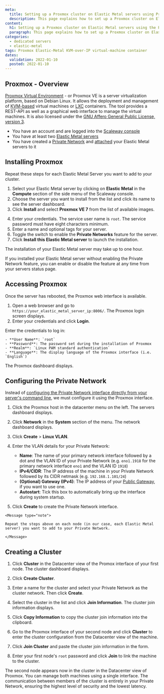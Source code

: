 ```yaml
---
meta:
  title: Setting up a Proxmox cluster on Elastic Metal servers using Private Networks
  description: This page explains how to set up a Proxmox cluster on Elastic Metal servers using the Private Networks feature
content:
  h1: Setting up a Proxmox cluster on Elastic Metal servers using the Private Networks feature
  paragraph: This page explains how to set up a Proxmox cluster on Elastic Metal servers using the Private Networks feature
categories:
  - dedicated servers
  - elastic-metal
tags: Proxmox Elastic-Metal KVM-over-IP virtual-machine container
dates:
  validation: 2022-01-10
  posted: 2022-01-10
---
```


## Proxmox - Overview

[Proxmox Virtual Environment](https://www.proxmox.com/en/proxmox-ve) - or Proxmox VE is a server virtualization platform, based on Debian Linux. It allows the deployment and management of [KVM-based](https://www.linux-kvm.org/page/Main_Page) virtual machines or [LXC](https://linuxcontainers.org/) containers. The tool provides a REST-API as well as a graphical web interface to manage the virtual machines. It is also licensed under the [GNU Affero General Public License, version 3](https://www.gnu.org/licenses/agpl-3.0.html).

<Message type="requirement">

- You have an account and are logged into the [Scaleway console](https://console.scaleway.com)
- You have at least two [Elastic Metal servers](https://www.scaleway.com/en/dedibox/)
- You have created a [Private Network](/elastic-metal/how-to/use-private-networks/) and [attached](/compute/elastic-metal/how-to/use-private-networks/#how-to-attach-and-detach-elastic-metal-servers-to-a-private-network) your Elastic Metal servers to it

</Message>

## Installing Proxmox

<Message type="note">

Repeat these steps for each Elastic Metal Server you want to add to your cluster.

</Message>

1. Select your Elastic Metal server by clicking on **Elastic Metal** in the **Compute** section of the side menu of the Scaleway console.
2. Choose the server you want to install from the list and click its name to see the server dashboard.
3. Click **Install** and select **Proxmox VE 7** from the list of available images.
  <Lightbox src="scaleway-proxmox-image.png" alt="" />

4. Enter your credentials. The service user name is `root`. The service password must have eight characters minimum.
5. Enter a name and optional tags for your server.
6. Toggle the switch to enable the **Private Networks** feature for the server.
7. Click **Install this Elastic Metal server** to launch the installation.
  <Message type="note">

  The installation of your Elastic Metal server may take up to one hour. 

  </Message>
  <Message type="tip">

  If you installed your Elastic Metal server without enabling the Private Network feature, you can enable or disable the feature at any time from your servers status page.

  </Message>

## Accessing Proxmox

Once the server has rebooted, the Proxmox web interface is available.

1. Open a web browser and go to `https://your_elastic_metal_server_ip:8006/`. The Proxmox login screen displays. 
2. Enter your credentials and click **Login**.

  Enter the credentials to log in:

    - **User Name**: `root`
    - **Password**: The password set during the installation of Proxmox
    - **Realm**: `Linux PAM standard authentication`
    - **Language**: The display language of the Proxmox interface (i.e. `English`)

  The Proxmox dashboard displays.

## Configuring the Private Network
Instead of [configuring the Private Network interface directly from your server's command line](/compute/elastic-metal/how-to/use-private-networks/#how-to-configure-the-network-interface-on-your-elastic-metal-server-for-private-networks), we must configure it using the Proxmox interface.
1. Click the Proxmox host in the datacenter menu on the left. The servers dashboard displays.

2. Click **Network** in the **System** section of the menu. The network dashboard displays. 

3. Click **Create** > **Linux VLAN**. 

    <Lightframe src="scaleway-proxmox-network-dashboard.png" alt="" />

4. Enter the VLAN details for your Private Network: 

    <Lightframe src="scaleway-proxmox-vlan-details.png" alt="" />

    * **Name**: The name of your primary network interface followed by a dot and the VLAN ID of your Private Network (e.g. `eno1.1918` for the primary network interface `eno1` and the VLAN ID `1918`)
    * **IPv4/CIDR**: The IP address of the machine in your Private Network followed by its CIDR netmask (e.g. `192.168.1.101/24`)
    * **(Optional) Gateway (IPv4)**: The IP address of your [Public Gateway](/network/vpc/concepts#public-gateway), if you want to use one.
    * **Autostart**: Tick this box to automatically bring up the interface during system startup.

  5. Click **Create** to create the Private Network interface.

    <Message type="note">

    Repeat the steps above on each node (in our case, each Elastic Metal server) you want to add to your Private Network.

    </Message>

## Creating a Cluster 

1. Click **Cluster** in the Datacenter view of the Promox interface of your first node. The cluster dashboard displays.

    <Lightframe src="scaleway-proxmox-cluster-overview.png" alt="" />

2. Click **Create Cluster**. 

3. Enter a name for the cluster and select your Private Network as the cluster network. Then click **Create**. 

    <Lightbox src="scaleway-proxmox-create-cluster.png" alt="" />

4. Select the cluster in the list and click **Join Information**. The cluster join information displays.

    <Lightbox src="scaleway-proxmox-cluster-list.png" alt="" />

5. Click **Copy Information** to copy the cluster join information into the clipboard. 

6. Go to the Proxmox interface of your second node and click **Cluster** to enter the cluster configuration from the Datacenter view of the machine. 

7. Click **Join Cluster** and paste the cluster join information in the form. 
8. Enter your first node's `root` password and click **Join** to link the machine to the cluster. 

    <Lightbox src="scaleway-proxmox-join-cluster.png" alt="" />

The second node appears now in the cluster in the Datacenter view of Proxmox. You can manage both machines using a single interface. The communication between members of the cluster is entirely in your Private Network, ensuring the highest level of security and the lowest latency. 

<Lightbox src="scaleway-proxmox-cluster-created.png" alt="" />